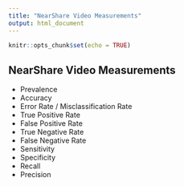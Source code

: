 ```yaml
---
title: "NearShare Video Measurements"
output: html_document
---
```


```r
knitr::opts_chunk$set(echo = TRUE)
```

## NearShare Video Measurements

* Prevalence 
* Accuracy
* Error Rate / Misclassification Rate
* True Positive Rate  
* False Positive Rate
* True Negative Rate  
* False Negative Rate 
* Sensitivity 
* Specificity 
* Recall 
* Precision



